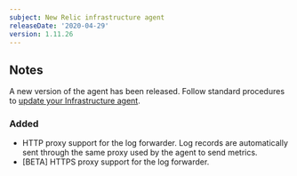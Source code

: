 ```yaml
---
subject: New Relic infrastructure agent
releaseDate: '2020-04-29'
version: 1.11.26
---
```


## Notes

A new version of the agent has been released. Follow standard procedures to [update your Infrastructure agent](/docs/infrastructure/new-relic-infrastructure/installation/update-infrastructure-agent).

### Added

* HTTP proxy support for the log forwarder. Log records are automatically sent through the same proxy used by the agent to send metrics.
* \[BETA] HTTPS proxy support for the log forwarder.

